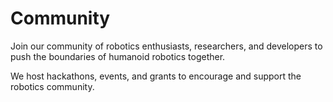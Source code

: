 # Community

Join our community of robotics enthusiasts, researchers, and developers to push the boundaries of humanoid robotics together.

We host hackathons, events, and grants to encourage and support the robotics community.